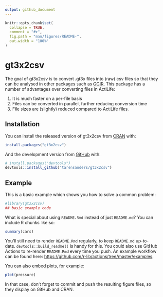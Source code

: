```yaml
---
output: github_document
---
```


<!-- README.md is generated from README.Rmd. Please edit that file -->

```r
knitr::opts_chunk$set(
  collapse = TRUE,
  comment = "#>",
  fig.path = "man/figures/README-",
  out.width = "100%"
)
```

# gt3x2csv

<!-- badges: start -->
<!-- badges: end -->

The goal of gt3x2csv is to convert .gt3x files into (raw) csv files so that they can be analysed in other packages such as [GGIR](https://cran.r-project.org/package=GGIR). This package has a number of advantages over converting files in ActiLife:

1. It is much faster on a per-file basis
1. Files can be converted in parallel, further reducing conversion time
1. File sizes are (slightly) reduced compared to ActiLife files.

## Installation

You can install the released version of gt3x2csv from [CRAN](https://CRAN.R-project.org) with:

``` r
install.packages("gt3x2csv")
```

And the development version from [GitHub](https://github.com/) with:

``` r
# install.packages("devtools")
devtools::install_github("tarensanders/gt3x2csv")
```
## Example

This is a basic example which shows you how to solve a common problem:

```r
#library(gt3x2csv)
## basic example code
```

What is special about using `README.Rmd` instead of just `README.md`? You can include R chunks like so:

```r
summary(cars)
```

You'll still need to render `README.Rmd` regularly, to keep `README.md` up-to-date. `devtools::build_readme()` is handy for this. You could also use GitHub Actions to re-render `README.Rmd` every time you push. An example workflow can be found here: <https://github.com/r-lib/actions/tree/master/examples>.

You can also embed plots, for example:

```r
plot(pressure)
```

In that case, don't forget to commit and push the resulting figure files, so they display on GitHub and CRAN.
